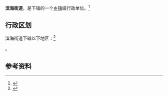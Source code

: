 {{中国乡级行政区|44/05/12/005/000}}

'''滨海街道'''，是{{PRC admin/fullname|44/05/12/005/000|3}}下辖的一个[[乡镇|乡镇]]级行政单位。<ref>{{PRC admin/ref sgc|{{PRC admin/parent|44/05/12/005/000}}}}</ref>

== 行政区划 ==

滨海街道下辖以下地区：<ref>{{PRC admin/ref sgc|44/05/12/005/000}}</ref>

{{PRC admin/children|44/05/12/005/000}}。

== 参考资料 ==

{{reflist}}

{{行政区划小作品}}
{{PRC admin/navcat|44/05/12/005/000}}